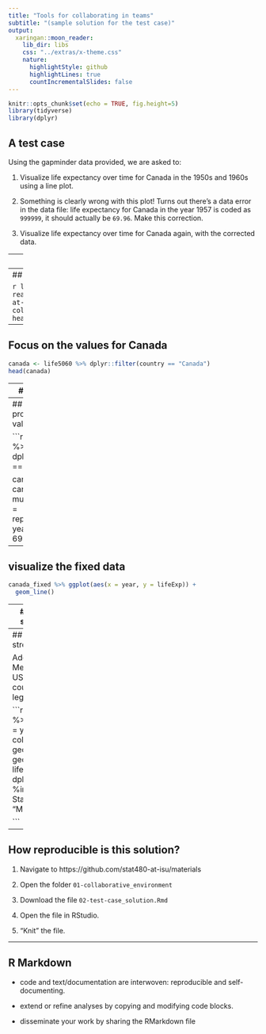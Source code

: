 ```yaml
---
title: "Tools for collaborating in teams"
subtitle: "(sample solution for the test case)"
output:
  xaringan::moon_reader:
    lib_dir: libs
    css: "../extras/x-theme.css"
    nature:
      highlightStyle: github
      highlightLines: true
      countIncrementalSlides: false
---
```


```r
knitr::opts_chunk$set(echo = TRUE, fig.height=5)
library(tidyverse)
library(dplyr)
```

## A test case

Using the gapminder data provided, we are asked to:

1. Visualize life expectancy over time for Canada in the 1950s and 1960s using a line plot.

2. Something is clearly wrong with this plot! Turns out there's a data error  in the data file: life expectancy for Canada in the year 1957 is coded as `999999`, it should actually be `69.96`. Make this correction.

3. Visualize life expectancy over time for Canada again, with the corrected data.

---
## Step-by-step plan of work

1. Read the data

2. Focus on values of Canada

3. Visualize the values for Canada

4. See whether we can find the problem

5. ... then we'll see ...

---
## Reading the data 

```r
life5060 <- read.csv("https://raw.githubusercontent.com/Stat480-at-ISU/materials-2020/master/01-collaborative_environment/data/gapminder-5060.csv")
head(life5060)
```

---
## Focus on the values for Canada

```r
canada <- life5060 %>% dplyr::filter(country == "Canada")
head(canada)
```

---
## Visualize 

Draw a line for the life expectancy in Canada
```r
canada %>% 
  ggplot(aes(x = year, y = lifeExp)) +
  geom_line()
```

---
## Find the problematic value and fix it

```r
canada %>% dplyr::filter(year == 1957)

canada_fixed <- canada %>% mutate(
  lifeExp = replace(lifeExp, year==1957, 69.96)  
)
```

---
## visualize the fixed data

```r
canada_fixed %>% ggplot(aes(x = year, y = lifeExp)) +
  geom_line()
```

---
## ... on to the stretch goal ... 

Add lines for Mexico and the US

```r
canada_fixed %>% 
  ggplot(aes(x = year, y = lifeExp, group=country)) + geom_line() +
  geom_line(data = life5060 %>% 
              dplyr::filter(country %in% c("United States", "Mexico")))
```

---
## ... on to the stretch goal ... 

Add lines for Mexico and the US, color lines by country and add a legend

```r
canada_fixed %>% 
  ggplot(aes(x = year, y = lifeExp, colour=country)) + geom_line() +
  geom_line(data = life5060 %>% 
              dplyr::filter(country %in% c("United States", "Mexico")))

```

---
## How reproducible is this solution?

1. Navigate to https://github.com/stat480-at-isu/materials

2. Open the folder `01-collaborative_environment` 

3. Download the file `02-test-case_solution.Rmd`

3. Open the file in RStudio.

4. "Knit" the file.

---
## R Markdown

- code and text/documentation are interwoven: reproducible and self-documenting.

- extend or refine analyses by copying and modifying code blocks.

- disseminate your work by sharing the RMarkdown file
